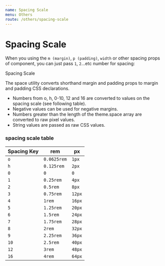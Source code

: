 ```yaml
---
name: Spacing Scale
menu: Others
route: /others/spacing-scale
---
```



# Spacing Scale

When you using the `m (margin)`, `p (padding)`, `width` or other spacing props of component, you can just pass `1`, `2`...etc number for spacing:

<Playground>
  <Box p={4} bg="gray.7">
    <Box py="20px" bg="gray.8">
      <Box ml={80} p={10} bg="gray.9">
        Spacing Scale
      </Box>
    </Box>
  </Box>
</Playground>

The space utility converts shorthand margin and padding props to margin and padding CSS declarations.

- Numbers from o, h, 0-10, 12 and 16 are converted to values on the spacing scale (see following table).
- Negative values can be used for negative margins.
- Numbers greater than the length of the theme.space array are converted to raw pixel values.
- String values are passed as raw CSS values.

### spacing scale table

| Spacing Key | rem         | px     |
| ----------- | ----------- | ------ |
| `o`         | `0.0625rem` | `1px`  |
| `h`         | `0.125rem`  | `2px`  |
| `0`         | `0`         | `0`    |
| `1`         | `0.25rem`   | `4px`  |
| `2`         | `0.5rem`    | `8px`  |
| `3`         | `0.75rem`   | `12px` |
| `4`         | `1rem`      | `16px` |
| `5`         | `1.25rem`   | `20px` |
| `6`         | `1.5rem`    | `24px` |
| `7`         | `1.75rem`   | `28px` |
| `8`         | `2rem`      | `32px` |
| `9`         | `2.25rem`   | `36px` |
| `10`        | `2.5rem`    | `40px` |
| `12`        | `3rem`      | `48px` |
| `16`        | `4rem`      | `64px` |

